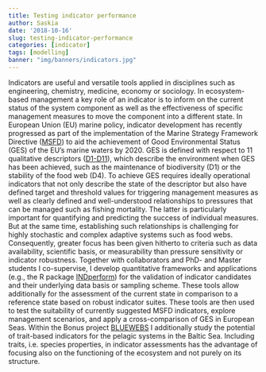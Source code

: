 ```yaml
---
title: Testing indicator performance
author: Saskia
date: '2018-10-16'
slug: testing-indicator-performance
categories: [indicator]
tags: [modelling]
banner: "img/banners/indicators.jpg"
---
```


Indicators are useful and versatile tools applied in disciplines such as engineering, chemistry, medicine, economy or sociology. In ecosystem-based management a key role of an indicator is to inform on the current status of the system component as well as the effectiveness of specific management measures to move the component into a different state. In European Union (EU) marine policy, indicator development has recently progressed as part of the implementation of the Marine Strategy Framework Directive ([MSFD](http://ec.europa.eu/environment/marine/eu-coast-and-marine-policy/marine-strategy-framework-directive/index_en.htm)) to aid the achievement of Good Environmental Status (GES) of the EU's marine waters by 2020. GES is defined with respect to 11 qualitative descriptors ([D1-D11](http://ec.europa.eu/environment/marine/good-environmental-status/index_en.htm)), which describe the environment when GES has been achieved, such as the maintenance of biodiversity (D1) or the stability of the food web (D4). To achieve GES requires ideally operational indicators that not only describe the state of the descriptor but also have defined target and threshold values for triggering management measures as well as clearly defined and well-understood relationships to pressures that can be managed such as fishing mortality. The latter is particularly important for quantifying and predicting the success of individual measures. But at the same time, establishing such relationships is challenging for highly stochastic and complex adaptive systems such as food webs. Consequently, greater focus has been given hitherto to criteria such as data availability, scientific basis, or measurability than pressure sensitivity or indicator robustness. Together with collaborators and PhD- and Master students I co-supervise, I develop quantitative frameworks and applications (e.g., the R package [INDperform](https://github.com/saskiaotto/INDperform)) for the validation of indicator candidates and their underlying data basis or sampling scheme. These tools allow additionally for the assessment of the current state in comparison to a reference state based on robust indicator suites. These tools are then used to test the suitability of currently suggested MSFD indicators, explore management scenarios, and apply a cross-comparison of GES in European Seas. Within the Bonus project [BLUEWEBS](http://www.syke.fi/bonusbluewebs) I additionally study the potential of trait-based indicators for the pelagic systems in the Baltic Sea. Including traits, i.e. species properties, in indicator assessments has the advantage of focusing also on the functioning of the ecosystem and not purely on its structure.